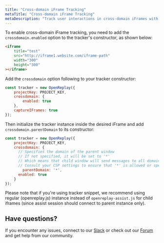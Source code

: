```yaml
---
title: "Cross-domain iFrame Tracking"
metaTitle: "Cross-domain iFrame Tracking"
metaDescription: "Track user interactions in cross-domain iFrames with OpenReplay."
---
```


To enable cross-domain iFrame tracking, you need to add the `crossdomain.enabled` option to the tracker's constructor, as shown below:

```html
<iframe
	title="test"
	src="http://iframe1.website.com/iframe-path"
	width="300"
	height="300"
></iframe>
``` 

Add the `crossdomain` option following to your tracker constructor:

```js
const tracker = new OpenReplay({
	projectKey: PROJECT_KEY,
	crossdomain: {
		enabled: true
	},
	captureIFrames: true
});
```

Then initialize the tracker instance inside the desired iFrame and add `crossdomain.parentDomain` to its constructor:

```js
const tracker = new OpenReplay({
	projectKey: PROJECT_KEY,
	crossdomain: {
	  // Specifies the domain of the parent window
	  // If not specified, it will be set to '*'
	  // Which means that child window will send messages to all domains inside the browser window
	  // Consult your CSP settings to ensure that '*' is allowed or specify the parent domain
		parentDomain: '*',
	  enabled: true
	}
});
```

Please note that if you're using tracker snippet, we recommend using regular (openreplay.js) instance instead of `openreplay-assist.js` for child iframes (since assist session should connect to parent instance only).

## Have questions?

If you encounter any issues, connect to our [Slack](https://slack.openreplay.com) or check out our [Forum](https://forum.openreplay.com) and get help from our community.
